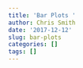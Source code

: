 ```yaml
---
title: 'Bar Plots '
author: Chris Smith
date: '2017-12-12'
slug: bar-plots
categories: []
tags: []
---
```


